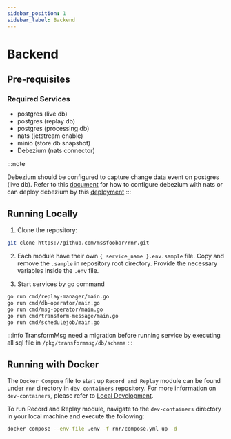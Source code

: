 ```yaml
---
sidebar_position: 1
sidebar_label: Backend
---
```


# Backend

## Pre-requisites

### Required Services

-   postgres (live db)
-   postgres (replay db)
-   postgres (processing db)
-   nats (jetstream enable)
-   minio (store db snapshot)
-   Debezium (nats connector)

:::note

Debezium should be configured to capture change data event on postgres (live db).
Refer to this [document](https://natsbyexample.com/examples/integrations/debezium/cli) for how to configure debezium with nats
or can deploy debezium by this [deployment](../deployment/rnr.mdx#deploy-recording-services)
:::

## Running Locally

1. Clone the repository:

```bash
git clone https://github.com/mssfoobar/rnr.git
```

2. Each module have their own `{ service_name }.env.sample` file.
   Copy and remove the `.sample` in repository root directory. Provide the necessary variables inside the `.env` file.

3. Start services by go command

```bash
go run cmd/replay-manager/main.go
go run cmd/db-operator/main.go
go run cmd/msg-operator/main.go
go run cmd/transform-message/main.go
go run cmd/schedulejob/main.go
```

:::info
TransformMsg need a migration before running service by executing all sql file in `/pkg/transformmsg/db/schema`
:::

## Running with Docker

The `Docker Compose` file to start up `Record and Replay` module can be found under `rnr` directory in `dev-containers`
repository. For more information on `dev-containers`, please refer to
[Local Development](../../get-started/local-development.mdx).

To run Record and Replay module, navigate to the `dev-containers` directory in your local machine and execute the
following:

```bash
docker compose --env-file .env -f rnr/compose.yml up -d
```
